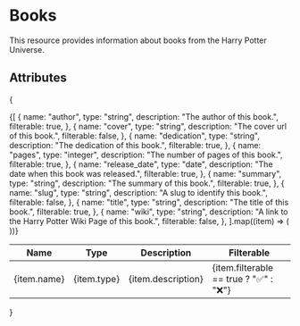 # Books
This resource provides information about books from the Harry Potter Universe.

## Attributes
{
<table>
  <thead>
    <tr>
      <th>Name</th>
      <th>Type</th>
      <th>Description</th>
      <th>Filterable</th>
    </tr>
  </thead>
  <tbody>
    {[
      {
        name: "author",
        type: "string",
        description: "The author of this book.",
        filterable: true,
      },
      {
        name: "cover",
        type: "string",
        description: "The cover url of this book.",
        filterable: false,
      },
      {
        name: "dedication",
        type: "string",
        description: "The dedication of this book.",
        filterable: true,
      },
      {
        name: "pages",
        type: "integer",
        description: "The number of pages of this book.",
        filterable: true,
      },
      {
        name: "release_date",
        type: "date",
        description: "The date when this book was released.",
        filterable: true,
      },
      {
        name: "summary",
        type: "string",
        description: "The summary of this book.",
        filterable: true,
      },
      {
        name: "slug",
        type: "string",
        description: "A slug to identify this book.",
        filterable: false,
      },
      {
        name: "title",
        type: "string",
        description: "The title of this book.",
        filterable: true,
      },
      {
        name: "wiki",
        type: "string",
        description: "A link to the Harry Potter Wiki Page of this book.",
        filterable: false,
      },
    ].map((item) => (
      <tr key={item.name}>
        <td>{item.name}</td>
        <td>{item.type}</td>
        <td>{item.description}</td>
        <td>{item.filterable == true ? "✅" : "❌"}</td>
      </tr>
    ))}
  </tbody>
</table>
}
